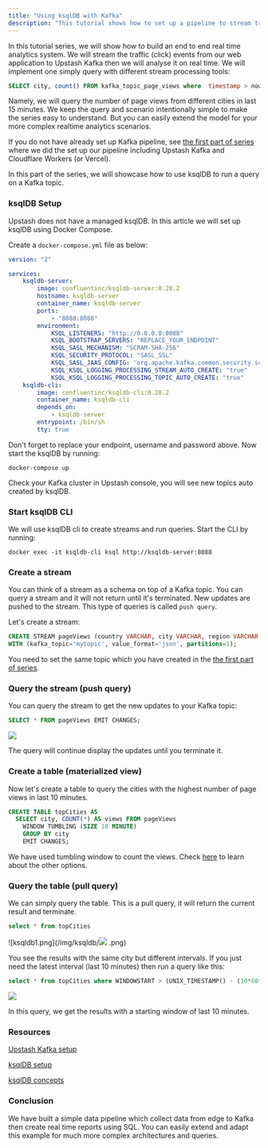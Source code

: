 ```yaml
---
title: "Using ksqlDB with Kafka"
description: "This tutorial shows how to set up a pipeline to stream traffic events to Upstash Kafka and analyse with ksqlDB"
---
```


In this tutorial series, we will show how to build an end to end real time
analytics system. We will stream the traffic (click) events from our web
application to Upstash Kafka then we will analyse it on real time. We will
implement one simply query with different stream processing tools:

```sql
SELECT city, count() FROM kafka_topic_page_views where  timestamp > now() - INTERVAL 15 MINUTE group by city
```

Namely, we will query the number of page views from different cities in last 15
minutes. We keep the query and scenario intentionally simple to make the series
easy to understand. But you can easily extend the model for your more complex
realtime analytics scenarios.

If you do not have already set up Kafka pipeline, see
[the first part of series](../integrations/cloudflare_workers) where we
did the set up our pipeline including Upstash Kafka and Cloudflare Workers (or
Vercel).

In this part of the series, we will showcase how to use ksqlDB to run a query on
a Kafka topic.

### ksqlDB Setup

Upstash does not have a managed ksqlDB. In this article we will set up ksqlDB
using Docker Compose.

Create a `docker-compose.yml` file as below:

```yaml
version: "2"

services:
    ksqldb-server:
        image: confluentinc/ksqldb-server:0.28.2
        hostname: ksqldb-server
        container_name: ksqldb-server
        ports:
            - "8088:8088"
        environment:
            KSQL_LISTENERS: "http://0.0.0.0:8088"
            KSQL_BOOTSTRAP_SERVERS: "REPLACE_YOUR_ENDPOINT"
            KSQL_SASL_MECHANISM: "SCRAM-SHA-256"
            KSQL_SECURITY_PROTOCOL: "SASL_SSL"
            KSQL_SASL_JAAS_CONFIG: 'org.apache.kafka.common.security.scram.ScramLoginModule required username="REPLACE_YOUR_USERNAME" password="REPLACE_YOUR_PASSWORD";'
            KSQL_KSQL_LOGGING_PROCESSING_STREAM_AUTO_CREATE: "true"
            KSQL_KSQL_LOGGING_PROCESSING_TOPIC_AUTO_CREATE: "true"
    ksqldb-cli:
        image: confluentinc/ksqldb-cli:0.28.2
        container_name: ksqldb-cli
        depends_on:
            - ksqldb-server
        entrypoint: /bin/sh
        tty: true
```

Don't forget to replace your endpoint, username and password above. Now start
the ksqlDB by running:

```shell
docker-compose up
```

Check your Kafka cluster in Upstash console, you will see new topics auto
created by ksqlDB.

### Start ksqlDB CLI

We will use ksqlDB cli to create streams and run queries. Start the CLI by
running:

```shell
docker exec -it ksqldb-cli ksql http://ksqldb-server:8088
```

### Create a stream

You can think of a stream as a schema on top of a Kafka topic. You can query a
stream and it will not return until it's terminated. New updates are pushed to
the stream. This type of queries is called `push query`.

Let's create a stream:

```sql
CREATE STREAM pageViews (country VARCHAR, city VARCHAR, region VARCHAR, url VARCHAR, ip VARCHAR, mobile VARCHAR, platform VARCHAR, useragent VARCHAR )
WITH (kafka_topic='mytopic', value_format='json', partitions=1);
```

You need to set the same topic which you have created in the
[the first part of series](../integrations/cloudflare_workers).

### Query the stream (push query)

You can query the stream to get the new updates to your Kafka topic:

```sql
SELECT * FROM pageViews EMIT CHANGES;
```

<Frame>
    <img src="img/ksqldb/streamquery.png" />
</Frame>

The query will continue display the updates until you terminate it.

### Create a table (materialized view)

Now let's create a table to query the cities with the highest number of page
views in last 10 minutes.

```sql
CREATE TABLE topCities AS
  SELECT city, COUNT(*) AS views FROM pageViews
    WINDOW TUMBLING (SIZE 10 MINUTE)
    GROUP BY city
    EMIT CHANGES;
```

We have used tumbling window to count the views. Check
[here](https://docs.ksqldb.io/en/latest/concepts/time-and-windows-in-ksqldb-queries/#window-types)
to learn about the other options.

### Query the table (pull query)

We can simply query the table. This is a pull query, it will return the current
result and terminate.

```sql
select * from topCities
```

![ksqldb1.png](/img/ksqldb/<Frame><img src="img/ksqldb/tablequery.png"/></Frame>
.png)

You see the results with the same city but different intervals. If you just need
the latest interval (last 10 minutes) then run a query like this:

```sql
select * from topCities where WINDOWSTART > (UNIX_TIMESTAMP() - (10*60*1000+1));
```

<Frame>
    <img src="img/ksqldb/tablequery2.png" />
</Frame>

In this query, we get the results with a starting window of last 10 minutes.

### Resources

[Upstash Kafka setup](../integrations/cloudflare_workers)

[ksqlDB setup](https://ksqldb.io/quickstart.html#quickstart-content)

[ksqlDB concepts](https://docs.ksqldb.io/en/latest/concepts/)

### Conclusion

We have built a simple data pipeline which collect data from edge to Kafka then
create real time reports using SQL. You can easily extend and adapt this example
for much more complex architectures and queries.
